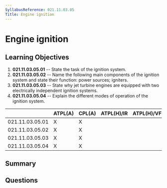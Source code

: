 ```yaml
---
SyllabusReference: 021.11.03.05
Title: Engine ignition
---
```


# Engine ignition

## Learning Objectives

1. **021.11.03.05.01** -- State the task of the ignition system.
2. **021.11.03.05.02** -- Name the following main components of the ignition
   system and state their function: power sources; igniters.
3. **021.11.03.05.03** -- State why jet turbine engines are equipped with two
   electrically independent ignition systems.
4. **021.11.03.05.04** -- Explain the different modes of operation of the
   ignition system.

|                 | ATPL(A) | CPL(A) | ATPL(H)/IR | ATPL(H)/VFR | CPL(H) | IR  | CBIR(A) |
| --------------- | ------- | ------ | ---------- | ----------- | ------ | --- | ------- |
| 021.11.03.05.01 | X       | X      |            |             |        |     |         |
| 021.11.03.05.02 | X       | X      |            |             |        |     |         |
| 021.11.03.05.03 | X       | X      |            |             |        |     |         |
| 021.11.03.05.04 | X       | X      |            |             |        |     |         |

## Summary

## Questions
